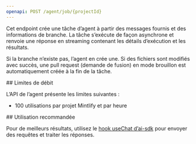 ```yaml
---
openapi: POST /agent/job/{projectId}
---
```


Cet endpoint crée une tâche d’agent à partir des messages fournis et des informations de branche. La tâche s’exécute de façon asynchrone et renvoie une réponse en streaming contenant les détails d’exécution et les résultats.

Si la branche n’existe pas, l’agent en crée une. Si des fichiers sont modifiés avec succès, une pull request (demande de fusion) en mode brouillon est automatiquement créée à la fin de la tâche.

<div id="rate-limits">
  ## Limites de débit
</div>

L’API de l’agent présente les limites suivantes :

- 100 utilisations par projet Mintlify et par heure

<div id="suggested-usage">
  ## Utilisation recommandée
</div>

Pour de meilleurs résultats, utilisez le [hook useChat d’ai-sdk](https://ai-sdk.dev/docs/reference/ai-sdk-ui/use-chat#usechat) pour envoyer des requêtes et traiter les réponses.